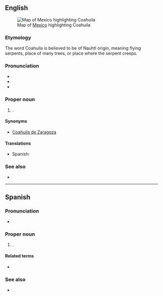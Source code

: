 ==English==
[[File:Mexico map, MX-COA.svg|thumb|Map of [[Mexico]] highlighting Coahuila]]

===Etymology===
The word Coahuila is believed to be of Nauhtl origin, meaning flying serpents, place of many trees, or place where the serpent creeps.

===Pronunciation===
* {{IPA|en|/ˌkoʊəˈwiːlə/}}
* {{rhymes|en|iːlə}}
* {{hyph|en|Co|a|hui|la}}

===Proper noun===
{{en-proper noun}}

# {{place|en|state|c/Mexico}}.

====Synonyms====
* [[Coahuila de Zaragoza]]

====Translations====
{{trans-top|state of Mexico}}
* Spanish: {{t+|es|Coahuila|f}}
{{trans-mid}}
{{trans-bottom}}

===See also===
* {{pedialite}}

----

==Spanish==

===Pronunciation===
* {{es-IPA}}

===Proper noun===
{{es-proper noun|f}}

# {{place|es|state|c/Mexico}}.

====Related terms====
* {{l|es|coahuilense}}

===See also===
* {{pedialite|lang=es}}